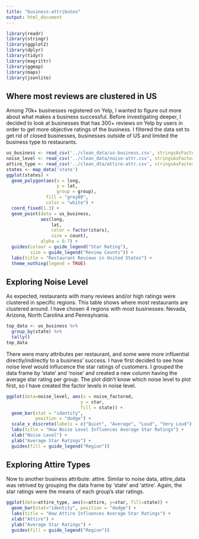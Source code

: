 ```yaml
---
title: "business-attributes"
output: html_document
---
```


```r
library(readr)
library(stringr)
library(ggplot2)
library(dplyr)
library(tidyr)
library(magrittr)
library(ggmap)
library(maps)
library(jsonlite)
```

## Where most reviews are clustered in US

Among 70k+ businesses registered on Yelp, I wanted to figure out more about what makes a business successful. Before investigating deeper, I decided to look at businesses that has 300+ reviews on Yelp by users in order to get more objective ratings of the business. I filtered the data set to get rid of closed businesses, businesses outside of US and limited the business type to restaurants. 

```r
us_business <- read_csv('../clean_data/us-business.csv', stringsAsFactors=FALSE)
noise_level <- read_csv('../clean_data/noise-attr.csv', stringsAsFactors=FALSE) 
attire_type <- read_csv('../clean_dta/attire-attr.csv', stringsAsFactors=FALSE)
states <- map_data('state')
ggplot(states) + 
  geom_polygon(aes(x = long, 
                   y = lat, 
                   group = group), 
               fill = "grey80", 
               color = "white") + 
  coord_fixed(1.3) + 
  geom_point(data = us_business, 
             aes(long, 
                 lat, 
                 color = factor(stars), 
                 size = count), 
             alpha = 0.7) + 
  guides(colour = guide_legend("Star Rating"), 
         size = guide_legend("Review Counts")) + 
  labs(title = "Restaurant Reviews in United States") +
  theme_nothing(legend = TRUE)
```

## Exploring Noise Level 

As expected, restaurants with many reviews and/or high ratings were clustered in specific regions. This table shows where most restaurants are clustered around. I have chosen 4 regions with most businesses: Nevada, Arizona, North Carolina and Pennsylvania.

```r
top_data <- us_business %>% 
  group_by(state) %>% 
  tally()
top_data
```

There were many attributes per restaurant, and some were more influential directly/indirectly to a business' success. I have first decided to see how noise level would influcence the star ratings of customers. 
I grouped the data frame by 'state' and 'noise' and created a new column having the average star rating per group. The plot didn't know which noise level to plot first, so I have created the factor levels in noise level.

```r
ggplot(data=noise_level, aes(x = noise_factored,
                            y = star, 
                            fill = state)) +
  geom_bar(stat = "identity", 
           position = "dodge") +
  scale_x_discrete(labels = c("Quiet", "Average", "Loud", "Very Loud")) +
  labs(title = "How Noise Level Influences Average Star Ratings") + 
  xlab("Noise Level") + 
  ylab("Average Star Ratings") +
  guides(fill = guide_legend("Region"))
```

## Exploring Attire Types
Now to another business attribute: attire. Similar to noise data, attire_data was retrived by grouping the data frame by 'state' and 'attire'. Again, the star ratings were the means of each group's star ratings. 

```r
ggplot(data=attire_type, aes(x=attire, y=star, fill=state)) +
  geom_bar(stat="identity", position = "dodge") +
  labs(title = "How Attire Influences Average Star Ratings") + 
  xlab("Attire") + 
  ylab("Average Star Ratings") + 
  guides(fill = guide_legend("Region"))
```